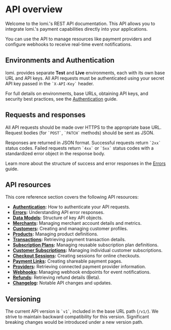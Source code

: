 # **API overview**

Welcome to the lomi.'s REST API documentation. This API allows you to integrate lomi.'s payment capabilities directly into your applications.

You can use the API to manage resources like payment providers and configure webhooks to receive real-time event notifications.

## **Environments and Authentication**

lomi. provides separate **Test** and **Live** environments, each with its own base URL and API keys. All API requests must be authenticated using your secret API key passed in the `` `X-API-Key` `` header.

For full details on environments, base URLs, obtaining API keys, and security best practices, see the [Authentication](./authentication) guide.

## **Requests and responses**

All API requests should be made over HTTPS to the appropriate base URL. Request bodies (for `` `POST` ``, `` `PATCH` `` methods) should be sent as JSON.

Responses are returned in JSON format. Successful requests return `` `2xx` `` status codes. Failed requests return `` `4xx` `` or `` `5xx` `` status codes with a standardized error object in the response body.

Learn more about the structure of success and error responses in the [Errors](./errors) guide.

## **API resources**

This core reference section covers the following API resources:

-   **[Authentication](./authentication):** How to authenticate your API requests.
-   **[Errors](./errors):** Understanding API error responses.
-   **[Data Models](./data-models):** Structure of key API objects.
-   **[Merchants](./merchants):** Managing merchant account details and metrics.
-   **[Customers](./customers):** Creating and managing customer profiles.
-   **[Products](./products):** Managing product definitions.
-   **[Transactions](./transactions):** Retrieving payment transaction details.
-   **[Subscription Plans](./subscriptions):** Managing reusable subscription plan definitions.
-   **[Customer Subscriptions](./customer-subscriptions):** Managing individual customer subscriptions.
-   **[Checkout Sessions](./checkout-sessions):** Creating sessions for online checkouts.
-   **[Payment Links](./payment-links):** Creating shareable payment pages.
-   **[Providers](./providers):** Retrieving connected payment provider information.
-   **[Webhooks](./webhooks):** Managing webhook endpoints for event notifications.
-   **[Refunds](./refunds):** Retrieving refund details (Beta).
-   **[Changelog](./../changelog/changelog):** Notable API changes and updates.

## **Versioning**

The current API version is `` `v1` ``, included in the base URL path (`/v1/`). We strive to maintain backward compatibility for this version. Significant breaking changes would be introduced under a new version path. 